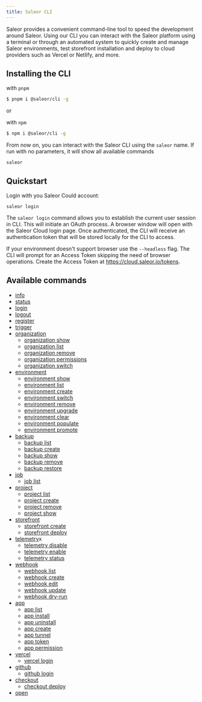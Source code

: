 ```yaml
---
title: Saleor CLI
---
```


Saleor provides a convenient command-line tool to speed the development around Saleor. Using our CLI you can interact with the Saleor platform using a terminal or through an automated system to quickly create and manage Saleor environments, test storefront installation and deploy to cloud providers such as Vercel or Netlify, and more.

## Installing the CLI

with `pnpm`

```sh
$ pnpm i @saleor/cli -g
```

or

with `npm`

```sh
$ npm i @saleor/cli -g
```

From now on, you can interact with the Saleor CLI using the `saleor` name. If run with no parameters, it will show all available commands

```
saleor
```

## Quickstart

Login with you Saleor Could account:

```
saleor login
```

The `saleor login` command allows you to establish the current user session in CLI. This will initiate an OAuth process. A browser window will open with the Saleor Cloud login page. Once authenticated, the CLI will receive an authentication token that will be stored locally for the CLI to access.

If your environment doesn't support browser use the `--headless` flag. The CLI will prompt for an Access Token skipping the need of browser operations. Create the Access Token at https://cloud.saleor.io/tokens.

## Available commands

- [info](https://github.com/saleor/saleor-cli/blob/main/docs/README.md#info)
- [status](https://github.com/saleor/saleor-cli/blob/main/docs/README.md#status)
- [login](https://github.com/saleor/saleor-cli/blob/main/docs/README.md#login)
- [logout](https://github.com/saleor/saleor-cli/blob/main/docs/README.md#logout)
- [register](https://github.com/saleor/saleor-cli/blob/main/docs/README.md#register)
- [trigger](https://github.com/saleor/saleor-cli/blob/main/docs/README.md#trigger)
- [organization](https://github.com/saleor/saleor-cli/blob/main/docs/README.md#organization)
  - [organization show](https://github.com/saleor/saleor-cli/blob/main/docs/README.md#organization-show)
  - [organization list](https://github.com/saleor/saleor-cli/blob/main/docs/README.md#organization-list)
  - [organization remove](https://github.com/saleor/saleor-cli/blob/main/docs/README.md#organization-remove)
  - [organization permissions](https://github.com/saleor/saleor-cli/blob/main/docs/README.md#organization-permissions)
  - [organization switch](https://github.com/saleor/saleor-cli/blob/main/docs/README.md#organization-switch)
- [environment](https://github.com/saleor/saleor-cli/blob/main/docs/README.md#environment)
  - [environment show](https://github.com/saleor/saleor-cli/blob/main/docs/README.md#environment-show)
  - [environment list](https://github.com/saleor/saleor-cli/blob/main/docs/README.md#environment-list)
  - [environment create](https://github.com/saleor/saleor-cli/blob/main/docs/README.md#environment-create)
  - [environment switch](https://github.com/saleor/saleor-cli/blob/main/docs/README.md#environment-switch)
  - [environment remove](https://github.com/saleor/saleor-cli/blob/main/docs/README.md#environment-remove)
  - [environment upgrade](https://github.com/saleor/saleor-cli/blob/main/docs/README.md#environment-upgrade)
  - [environment clear](https://github.com/saleor/saleor-cli/blob/main/docs/README.md#environment-clear)
  - [environment populate](https://github.com/saleor/saleor-cli/blob/main/docs/README.md#environment-populate)
  - [environment promote](https://github.com/saleor/saleor-cli/blob/main/docs/README.md#environment-promote)
- [backup](https://github.com/saleor/saleor-cli/blob/main/docs/README.md#backup)
  - [backup list](https://github.com/saleor/saleor-cli/blob/main/docs/README.md#backup-list)
  - [backup create](https://github.com/saleor/saleor-cli/blob/main/docs/README.md#backup-create)
  - [backup show](https://github.com/saleor/saleor-cli/blob/main/docs/README.md#backup-show)
  - [backup remove](https://github.com/saleor/saleor-cli/blob/main/docs/README.md#backup-remove)
  - [backup restore](https://github.com/saleor/saleor-cli/blob/main/docs/README.md#backup-restore)
- [job](https://github.com/saleor/saleor-cli/blob/main/docs/README.md#job)
  - [job list](https://github.com/saleor/saleor-cli/blob/main/docs/README.md#job-list)
- [project](https://github.com/saleor/saleor-cli/blob/main/docs/README.md#project)
  - [project list](https://github.com/saleor/saleor-cli/blob/main/docs/README.md#project-list)
  - [project create](https://github.com/saleor/saleor-cli/blob/main/docs/README.md#project-create)
  - [project remove](https://github.com/saleor/saleor-cli/blob/main/docs/README.md#project-remove)
  - [project show](https://github.com/saleor/saleor-cli/blob/main/docs/README.md#project-show)
- [storefront](https://github.com/saleor/saleor-cli/blob/main/docs/README.md#storefront)
  - [storefront create](https://github.com/saleor/saleor-cli/blob/main/docs/README.md#storefront-create)
  - [storefront deploy](https://github.com/saleor/saleor-cli/blob/main/docs/README.md#storefront-deploy)
- [telemetry](https://github.com/saleor/saleor-cli/blob/main/docs/README.md#telemetry)x
  - [telemetry disable](https://github.com/saleor/saleor-cli/blob/main/docs/README.md#telemetry-disable)
  - [telemetry enable](https://github.com/saleor/saleor-cli/blob/main/docs/README.md#telemetry-enable)
  - [telemetry status](https://github.com/saleor/saleor-cli/blob/main/docs/README.md#telemetry-status)
- [webhook](https://github.com/saleor/saleor-cli/blob/main/docs/README.md#webhook)
  - [webhook list](https://github.com/saleor/saleor-cli/blob/main/docs/README.md#webhook-list)
  - [webhook create](https://github.com/saleor/saleor-cli/blob/main/docs/README.md#webhook-create)
  - [webhook edit](https://github.com/saleor/saleor-cli/blob/main/docs/README.md#webhook-edit)
  - [webhook update](https://github.com/saleor/saleor-cli/blob/main/docs/README.md#webhook-update)
  - [webhook dry-run](https://github.com/saleor/saleor-cli/blob/main/docs/README.md#webhook-dry-run)
- [app](https://github.com/saleor/saleor-cli/blob/main/docs/README.md#app)
  - [app list](https://github.com/saleor/saleor-cli/blob/main/docs/README.md#app-list)
  - [app install](https://github.com/saleor/saleor-cli/blob/main/docs/README.md#app-install)
  - [app uninstall](https://github.com/saleor/saleor-cli/blob/main/docs/README.md#app-uninstall)
  - [app create](https://github.com/saleor/saleor-cli/blob/main/docs/README.md#app-create)
  - [app tunnel](https://github.com/saleor/saleor-cli/blob/main/docs/README.md#app-tunnel)
  - [app token](https://github.com/saleor/saleor-cli/blob/main/docs/README.md#app-token)
  - [app permission](https://github.com/saleor/saleor-cli/blob/main/docs/README.md#app-permission)
- [vercel](https://github.com/saleor/saleor-cli/blob/main/docs/README.md#vercel)
  - [vercel login](https://github.com/saleor/saleor-cli/blob/main/docs/README.md#vercel-login)
- [github](https://github.com/saleor/saleor-cli/blob/main/docs/README.md#github)
  - [github login](https://github.com/saleor/saleor-cli/blob/main/docs/README.md#github-login)
- [checkout](https://github.com/saleor/saleor-cli/blob/main/docs/README.md#checkout)
  - [checkout deploy](https://github.com/saleor/saleor-cli/blob/main/docs/README.md#checkout-deploy)
- [open](https://github.com/saleor/saleor-cli/blob/main/docs/README.md#open)
